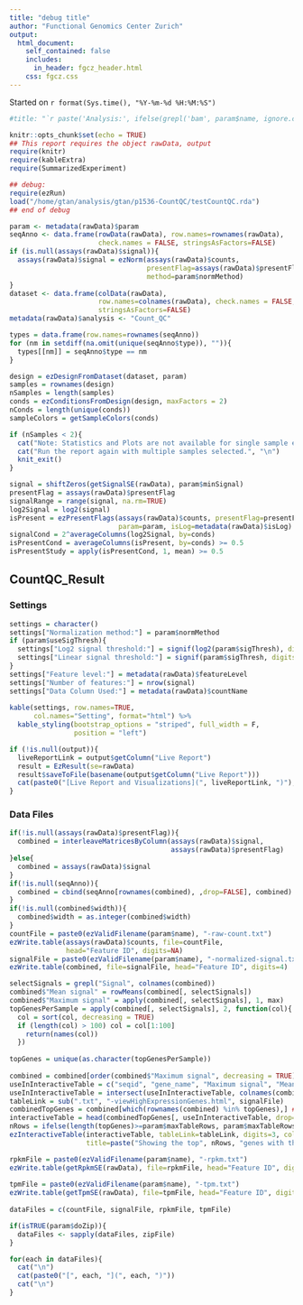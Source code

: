 ```yaml
---
title: "debug title"
author: "Functional Genomics Center Zurich"
output: 
  html_document:
    self_contained: false
    includes:
      in_header: fgcz_header.html
    css: fgcz.css
---
```


Started on `r format(Sys.time(), "%Y-%m-%d %H:%M:%S")`

```r
#title: "`r paste('Analysis:', ifelse(grepl('bam', param$name, ignore.case = TRUE), sub('$', '_Count_QC', param$name), param$name))`"

knitr::opts_chunk$set(echo = TRUE)
## This report requires the object rawData, output
require(knitr)
require(kableExtra)
require(SummarizedExperiment)
```

```r
## debug:
require(ezRun)
load("/home/gtan/analysis/gtan/p1536-CountQC/testCountQC.rda")
## end of debug

param <- metadata(rawData)$param
seqAnno <- data.frame(rowData(rawData), row.names=rownames(rawData),
                      check.names = FALSE, stringsAsFactors=FALSE)
if (is.null(assays(rawData)$signal)){
  assays(rawData)$signal = ezNorm(assays(rawData)$counts,
                                  presentFlag=assays(rawData)$presentFlag,
                                  method=param$normMethod)
}
dataset <- data.frame(colData(rawData), 
                      row.names=colnames(rawData), check.names = FALSE,
                      stringsAsFactors=FALSE)
metadata(rawData)$analysis <- "Count_QC"

types = data.frame(row.names=rownames(seqAnno))
for (nm in setdiff(na.omit(unique(seqAnno$type)), "")){
  types[[nm]] = seqAnno$type == nm
}

design = ezDesignFromDataset(dataset, param)
samples = rownames(design)
nSamples = length(samples)
conds = ezConditionsFromDesign(design, maxFactors = 2)
nConds = length(unique(conds))
sampleColors = getSampleColors(conds)
```

```r
if (nSamples < 2){
  cat("Note: Statistics and Plots are not available for single sample experiments.", "\n")
  cat("Run the report again with multiple samples selected.", "\n")
  knit_exit()
}
```

```r
signal = shiftZeros(getSignalSE(rawData), param$minSignal)
presentFlag = assays(rawData)$presentFlag
signalRange = range(signal, na.rm=TRUE)
log2Signal = log2(signal)
isPresent = ezPresentFlags(assays(rawData)$counts, presentFlag=presentFlag, 
                           param=param, isLog=metadata(rawData)$isLog)
signalCond = 2^averageColumns(log2Signal, by=conds)
isPresentCond = averageColumns(isPresent, by=conds) >= 0.5
isPresentStudy = apply(isPresentCond, 1, mean) >= 0.5
```

## CountQC_Result {.tabset}

### Settings
```r
settings = character()
settings["Normalization method:"] = param$normMethod
if (param$useSigThresh){
  settings["Log2 signal threshold:"] = signif(log2(param$sigThresh), digits=4)
  settings["Linear signal threshold:"] = signif(param$sigThresh, digits=4)
}
settings["Feature level:"] = metadata(rawData)$featureLevel
settings["Number of features:"] = nrow(signal)
settings["Data Column Used:"] = metadata(rawData)$countName
  
kable(settings, row.names=TRUE, 
      col.names="Setting", format="html") %>%
  kable_styling(bootstrap_options = "striped", full_width = F,
                position = "left")
```

```r
if (!is.null(output)){
  liveReportLink = output$getColumn("Live Report")
  result = EzResult(se=rawData)
  result$saveToFile(basename(output$getColumn("Live Report")))
  cat(paste0("[Live Report and Visualizations](", liveReportLink, ")"), "\n")
}
```

### Data Files
```r
if(!is.null(assays(rawData)$presentFlag)){
  combined = interleaveMatricesByColumn(assays(rawData)$signal, 
                                        assays(rawData)$presentFlag)
}else{
  combined = assays(rawData)$signal
}
if(!is.null(seqAnno)){
  combined = cbind(seqAnno[rownames(combined), ,drop=FALSE], combined)
}
if(!is.null(combined$width)){
  combined$width = as.integer(combined$width)
}
countFile = paste0(ezValidFilename(param$name), "-raw-count.txt")
ezWrite.table(assays(rawData)$counts, file=countFile, 
              head="Feature ID", digits=NA)
signalFile = paste0(ezValidFilename(param$name), "-normalized-signal.txt")
ezWrite.table(combined, file=signalFile, head="Feature ID", digits=4)

selectSignals = grepl("Signal", colnames(combined))
combined$"Mean signal" = rowMeans(combined[, selectSignals])
combined$"Maximum signal" = apply(combined[, selectSignals], 1, max)
topGenesPerSample = apply(combined[, selectSignals], 2, function(col){
  col = sort(col, decreasing = TRUE)
  if (length(col) > 100) col = col[1:100]
    return(names(col))
  })
    
topGenes = unique(as.character(topGenesPerSample))
    
combined = combined[order(combined$"Maximum signal", decreasing = TRUE), , drop=FALSE]
useInInteractiveTable = c("seqid", "gene_name", "Maximum signal", "Mean signal", "description", "width", "gc")
useInInteractiveTable = intersect(useInInteractiveTable, colnames(combined))
tableLink = sub(".txt", "-viewHighExpressionGenes.html", signalFile)
combinedTopGenes = combined[which(rownames(combined) %in% topGenes),] ## select top genes
interactiveTable = head(combinedTopGenes[, useInInteractiveTable, drop=FALSE], param$maxTableRows) ## restrict number of table rows if necessary
nRows = ifelse(length(topGenes)>=param$maxTableRows, param$maxTableRows, length(topGenes))
ezInteractiveTable(interactiveTable, tableLink=tableLink, digits=3, colNames=c("ID", colnames(interactiveTable)),
                   title=paste("Showing the top", nRows, "genes with the highest expression"))

rpkmFile = paste0(ezValidFilename(param$name), "-rpkm.txt")
ezWrite.table(getRpkmSE(rawData), file=rpkmFile, head="Feature ID", digits=4) 
    
tpmFile = paste0(ezValidFilename(param$name), "-tpm.txt")
ezWrite.table(getTpmSE(rawData), file=tpmFile, head="Feature ID", digits=4)
  
dataFiles = c(countFile, signalFile, rpkmFile, tpmFile)

if(isTRUE(param$doZip)){
  dataFiles <- sapply(dataFiles, zipFile)
}
```

```r
for(each in dataFiles){
  cat("\n")
  cat(paste0("[", each, "](", each, ")"))
  cat("\n")
}
```


